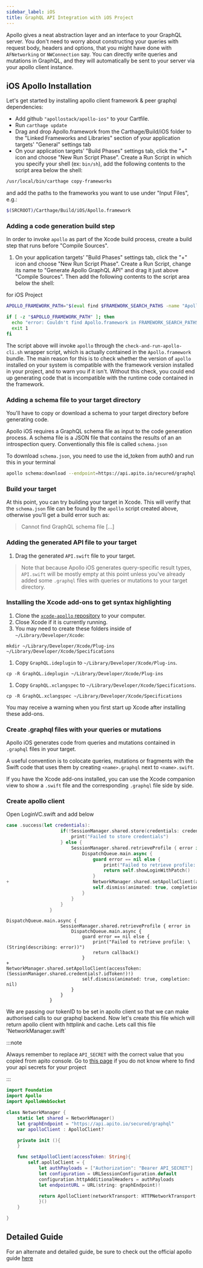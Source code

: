 ```yaml
---
sidebar_label: iOS
title: GraphQL API Integration with iOS Project
---
```

<head>
    <meta property="og:type" content="article" />
</head>


Apollo gives a neat abstraction layer and an interface to your GraphQL server.
You don't need to worry about constructing your queries with request body, headers and options, that you might have done with `AFNetworking` or `NWConnection` say.
You can directly write queries and mutations in GraphQL, and they will automatically be sent to your server via your apollo client instance.

## iOS Apollo Installation

Let's get started by installing apollo client framework & peer graphql dependencies:

- Add github `"apollostack/apollo-ios"` to your Cartfile.
- Run `carthage update`
- Drag and drop Apollo.framework from the Carthage/Build/iOS folder to the "Linked Frameworks and Libraries" section of your application targets' "General" settings tab
- On your application targets’ "Build Phases" settings tab, click the "+" icon and choose "New Run Script Phase". Create a Run Script in which you specify your shell (ex: `bin/sh`), add the following contents to the script area below the shell:

```sh
/usr/local/bin/carthage copy-frameworks
```

and add the paths to the frameworks you want to use under "Input Files", e.g.:

```sh
$(SRCROOT)/Carthage/Build/iOS/Apollo.framework
```

### Adding a code generation build step

In order to invoke `apollo` as part of the Xcode build process, create a build step that runs before "Compile Sources".

1. On your application targets’ "Build Phases" settings tab, click the "+" icon and choose "New Run Script Phase". Create a Run Script, change its name to "Generate Apollo GraphQL API" and drag it just above "Compile Sources". Then add the following contents to the script area below the shell:

for iOS Project

```sh
APOLLO_FRAMEWORK_PATH="$(eval find $FRAMEWORK_SEARCH_PATHS -name "Apollo.framework" -maxdepth 1)"

if [ -z "$APOLLO_FRAMEWORK_PATH" ]; then
  echo "error: Couldn't find Apollo.framework in FRAMEWORK_SEARCH_PATHS; make sure to add the framework to your project."
  exit 1
fi
```

The script above will invoke `apollo` through the `check-and-run-apollo-cli.sh` wrapper script, which is actually contained in the `Apollo.framework` bundle. The main reason for this is to check whether the version of `apollo` installed on your system is compatible with the framework version installed in your project, and to warn you if it isn't. Without this check, you could end up generating code that is incompatible with the runtime code contained in the framework.

### Adding a schema file to your target directory

You'll have to copy or download a schema to your target directory before generating code.

Apollo iOS requires a GraphQL schema file as input to the code generation process. A schema file is a JSON file that contains the results of an an introspection query. Conventionally this file is called `schema.json`

To download `schema.json`, you need to use the id_token from auth0 and run this in your terminal

<ApiSecretNote />

```sh
apollo schema:download --endpoint=https://api.apito.io/secured/graphql --header="Authorization: Bearer API_SECRET"
```

### Build your target

At this point, you can try building your target in Xcode. This will verify that the `schema.json` file can be found by the `apollo` script created above, otherwise you'll get a build error such as:

> Cannot find GraphQL schema file [...]

### Adding the generated API file to your target

1. Drag the generated `API.swift` file to your target.

> Note that because Apollo iOS generates query-specific result types, `API.swift` will be mostly empty at this point unless you've already added some `.graphql` files with queries or mutations to your target directory.

### Installing the Xcode add-ons to get syntax highlighting

1. Clone the [`xcode-apollo` repository](https://github.com/apollostack/xcode-apollo) to your computer.
1. Close Xcode if it is currently running.
1. You may need to create these folders inside of `~/Library/Developer/Xcode`:

`mkdir ~/Library/Developer/Xcode/Plug-ins ~/Library/Developer/Xcode/Specifications`

1. Copy `GraphQL.ideplugin` to `~/Library/Developer/Xcode/Plug-ins`.

`cp -R GraphQL.ideplugin ~/Library/Developer/Xcode/Plug-ins`

1. Copy `GraphQL.xclangspec` to `~/Library/Developer/Xcode/Specifications`.

`cp -R GraphQL.xclangspec ~/Library/Developer/Xcode/Specifications`

You may receive a warning when you first start up Xcode after installing these add-ons.

### Create .graphql files with your queries or mutations

Apollo iOS generates code from queries and mutations contained in `.graphql` files in your target.

A useful convention is to colocate queries, mutations or fragments with the Swift code that uses them by creating `<name>.graphql` next to `<name>.swift`.

If you have the Xcode add-ons installed, you can use the Xcode companion view to show a `.swift` file and the corresponding `.graphql` file side by side.

### Create apollo client

Open LoginVC.swift and add below

```swift
case .success(let credentials):
                    if(!SessionManager.shared.store(credentials: credentials)) {
                        print("Failed to store credentials")
                    } else {
                        SessionManager.shared.retrieveProfile { error in
                            DispatchQueue.main.async {
                                guard error == nil else {
                                    print("Failed to retrieve profile: \(String(describing: error))")
                                    return self.showLoginWithPatch()
                                }
+                               NetworkManager.shared.setApolloClient(accessToken: credentials.idToken!)
                                self.dismiss(animated: true, completion: nil)
                            }
                        }
                    }
                }
```

```
DispatchQueue.main.async {
                    SessionManager.shared.retrieveProfile { error in
                        DispatchQueue.main.async {
                            guard error == nil else {
                                print("Failed to retrieve profile: \(String(describing: error))")
                                return callback()
                            }
+                            NetworkManager.shared.setApolloClient(accessToken: (SessionManager.shared.credentials?.idToken!)!)
                            self.dismiss(animated: true, completion: nil)
                        }
                    }
                }
```

We are passing our tokenID to be set in apollo client so that we can make authorised calls to our graphql backend. Now let's create this file which will return apollo client with httplink and cache. Lets call this file 'NetworkManager.swift`

:::note

Always remember to replace `API_SECRET` with the correct value that you copied from apito console.
Go to [this page](/docs/console/api-integration-with-your-application) if you do not know where to find your api secrets for your project

:::

```swift
import Foundation
import Apollo
import ApolloWebSocket

class NetworkManager {
    static let shared = NetworkManager()
    let graphEndpoint = "https://api.apito.io/secured/graphql"
    var apolloClient : ApolloClient?

    private init (){
    }

    func setApolloClient(accessToken: String){
        self.apolloClient = {
            let authPayloads = ["Authorization": "Bearer API_SECRET"]
            let configuration = URLSessionConfiguration.default
            configuration.httpAdditionalHeaders = authPayloads
            let endpointURL = URL(string: graphEndpoint)!

            return ApolloClient(networkTransport: HTTPNetworkTransport(url: endpointURL, configuration: configuration))
            }()
    }

}

```

## Detailed Guide
For an alternate and detailed guide, be sure to check out the official apollo guide [here](https://www.apollographql.com/docs/ios/)
